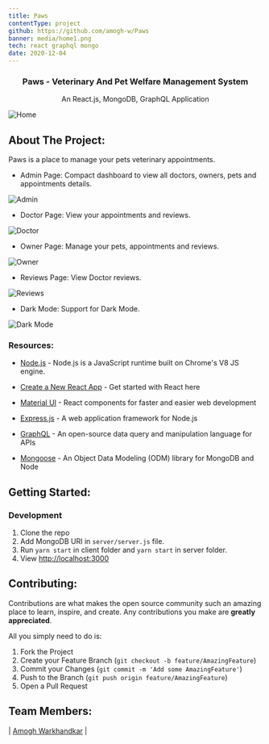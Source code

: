 ---
title: Paws
contentType: project
github: https://github.com/amogh-w/Paws
banner: media/home1.png
tech: react graphql mongo
date: 2020-12-04
---

<h3 align="center">Paws - Veterinary And Pet Welfare Management System</h3>
<p align="center">An React.js, MongoDB, GraphQL Application</p>

![](/media/home1.png "Home")

## About The Project:

Paws is a place to manage your pets veterinary appointments.

- Admin Page: Compact dashboard to view all doctors, owners, pets and appointments details.

![](/media/admin.png "Admin")

- Doctor Page: View your appointments and reviews.

![](/media/doctor.png "Doctor")

- Owner Page: Manage your pets, appointments and reviews.

![](/media/owner.png "Owner")

- Reviews Page: View Doctor reviews.

![](/media/reviews.png "Reviews")

- Dark Mode: Support for Dark Mode.

![](/media/home2.png "Dark Mode")

### Resources:

- [Node.js](https://nodejs.org/en/) - Node.js is a JavaScript runtime built on Chrome's V8 JS engine.

- [Create a New React App](https://reactjs.org/docs/create-a-new-react-app.html) - Get started with React here

- [Material UI](https://material-ui.com/) - React components for faster and easier web development

- [Express.js](https://expressjs.com/) - A web application framework for Node.js

- [GraphQL](https://graphql.org/) - An open-source data query and manipulation language for APIs

- [Mongoose](https://mongoosejs.com/docs/) - An Object Data Modeling (ODM) library for MongoDB and Node

## Getting Started:

### Development

1. Clone the repo
2. Add MongoDB URI in `server/server.js` file.
3. Run `yarn start` in client folder and `yarn start` in server folder.
4. View [http://localhost:3000](http://localhost:3000)

## Contributing:

Contributions are what makes the open source community such an amazing place to learn, inspire, and create. Any contributions you make are **greatly appreciated**.

All you simply need to do is:

1. Fork the Project
2. Create your Feature Branch (`git checkout -b feature/AmazingFeature`)
3. Commit your Changes (`git commit -m 'Add some AmazingFeature'`)
4. Push to the Branch (`git push origin feature/AmazingFeature`)
5. Open a Pull Request

## Team Members:

| [Amogh Warkhandkar](https://github.com/amogh-w) |
